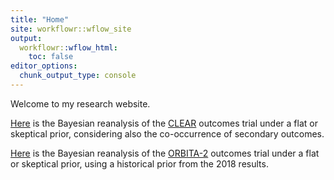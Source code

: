 ```yaml
---
title: "Home"
site: workflowr::wflow_site
output:
  workflowr::wflow_html:
    toc: false
editor_options:
  chunk_output_type: console
---
```


Welcome to my research website.

[Here](clear.html) is the Bayesian reanalysis of the [CLEAR](https://www.nejm.org/doi/full/10.1056/NEJMoa2215024) outcomes trial under a flat or skeptical prior, considering also the co-occurrence of secondary outcomes.

[Here](orbita.html) is the Bayesian reanalysis of the [ORBITA-2](https://www.nejm.org/doi/full/10.1056/NEJMoa2310610) outcomes trial under a flat or skeptical prior, using a historical prior from the 2018 results.